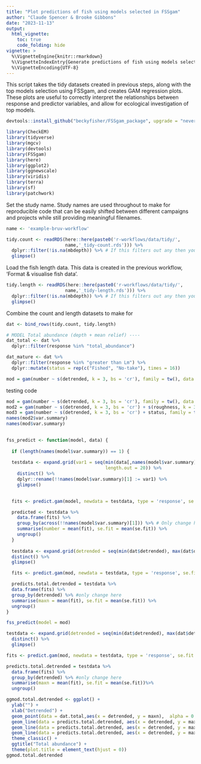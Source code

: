 ```yaml
---
title: "Plot predictions of fish using models selected in FSSgam"
author: "Claude Spencer & Brooke Gibbons"
date: "2023-11-13"
output:
  html_vignette:
    toc: true
    code_folding: hide
vignette: >
  %\VignetteEngine{knitr::rmarkdown}
  %\VignetteIndexEntry{Generate predictions of fish using models selected in FSSgam}
  %\VignetteEncoding{UTF-8}
---
```

This script takes the tidy datasets created in previous steps, along with the top models selection using FSSgam, and creates GAM regression plots. These plots are useful to correctly interpret the relationships between response and predictor variables, and allow for ecological investigation of top models.

```r
devtools::install_github("beckyfisher/FSSgam_package", upgrade = "never")
```

```r
library(CheckEM)
library(tidyverse)
library(mgcv)
library(devtools)
library(FSSgam)
library(here)
library(ggplot2)
library(ggnewscale)
library(viridis)
library(terra)
library(sf)
library(patchwork)
```

Set the study name. Study names are used throughout to make for reproducible code that can be easily shifted between different campaigns and projects while still providing meaningful filenames.

```r
name <- 'example-bruv-workflow'
```

```r
tidy.count <- readRDS(here::here(paste0('r-workflows/data/tidy/', 
                      name,'_tidy-count.rds'))) %>%
  dplyr::filter(!is.na(mbdepth)) %>% # If this filters out any then you need to go back and create your spatial layers
  glimpse()
```

Load the fish length data. This data is created in the previous workflow, 'Format & visualise fish data'.

```r
tidy.length <- readRDS(here::here(paste0('r-workflows/data/tidy/', 
                      name,'_tidy-length.rds'))) %>%
  dplyr::filter(!is.na(mbdepth)) %>% # If this filters out any then you need to go back and create your spatial layers
  glimpse()
```

Combine the count and length datasets to make for 

```r
dat <- bind_rows(tidy.count, tidy.length)
```


```r
# MODEL Total abundance (depth + mean relief) ----
dat_total <- dat %>% 
  dplyr::filter(response %in% "total_abundance")

dat_mature <- dat %>% 
  dplyr::filter(response %in% "greater than Lm") %>%
  dplyr::mutate(status = rep(c("Fished", "No-take"), times = 16))
```

```r
mod = gam(number ~ s(detrended, k = 3, bs = 'cr'), family = tw(), data = dat.total)
```

testing code
```r

mod = gam(number ~ s(detrended, k = 3, bs = 'cr'), family = tw(), data = dat_total)
mod2 = gam(number ~ s(detrended, k = 3, bs = 'cr') + s(roughness, k = 3, bs = 'cr'), family = tw(), data = dat_total)
mod3 = gam(number ~ s(detrended, k = 3, bs = 'cr') + status, family = tw(), data = dat_mature)
names(mod2$var.summary)
names(mod$var.summary)

  
fss_predict <- function(model, data) {
  
  if (length(names(model$var.summary)) == 1) {
  
  testdata <- expand.grid(var1 = seq(min(data[,names(model$var.summary)[1]]), max(data[,names(model$var.summary)[1]]), 
                                     length.out = 20)) %>%
    distinct() %>%
    dplyr::rename(!!names(model$var.summary)[1] := var1) %>%
    glimpse()
    

  fits <- predict.gam(model, newdata = testdata, type = 'response', se.fit = T)

  predicted <- testdata %>% 
    data.frame(fits) %>%
    group_by(across(!!names(model$var.summary)[1])) %>% # Only change here
    summarise(number = mean(fit), se.fit = mean(se.fit)) %>%
    ungroup()
  }
  
  testdata <- expand.grid(detrended = seq(min(dat$detrended), max(dat$detrended), length.out = 20)) %>%
  distinct() %>%
  glimpse()

  fits <- predict.gam(mod, newdata = testdata, type = 'response', se.fit = T)

  predicts.total.detrended = testdata %>% 
  data.frame(fits) %>%
  group_by(detrended) %>% #only change here
  summarise(maxn = mean(fit), se.fit = mean(se.fit)) %>%
  ungroup()
}

fss_predict(model = mod)

```

```r
testdata <- expand.grid(detrended = seq(min(dat$detrended), max(dat$detrended), length.out = 20)) %>%
  distinct() %>%
  glimpse()
```

```r
fits <- predict.gam(mod, newdata = testdata, type = 'response', se.fit = T)
```

```r
predicts.total.detrended = testdata %>% 
  data.frame(fits) %>%
  group_by(detrended) %>% #only change here
  summarise(maxn = mean(fit), se.fit = mean(se.fit))%>%
  ungroup()
```

```r
ggmod.total.detrended <- ggplot() +
  ylab("") +
  xlab("Detrended") +
  geom_point(data = dat.total,aes(x = detrended, y = maxn),  alpha = 0.2, size = 1, show.legend = F) +
  geom_line(data = predicts.total.detrended, aes(x = detrended, y = maxn),alpha=0.5)+
  geom_line(data = predicts.total.detrended, aes(x = detrended, y = maxn - se.fit), linetype = "dashed", alpha = 0.5)+
  geom_line(data = predicts.total.detrended, aes(x = detrended, y = maxn + se.fit),linetype = "dashed", alpha = 0.5)+
  theme_classic() +
  ggtitle("Total abundance") +
  theme(plot.title = element_text(hjust = 0))
ggmod.total.detrended
```


